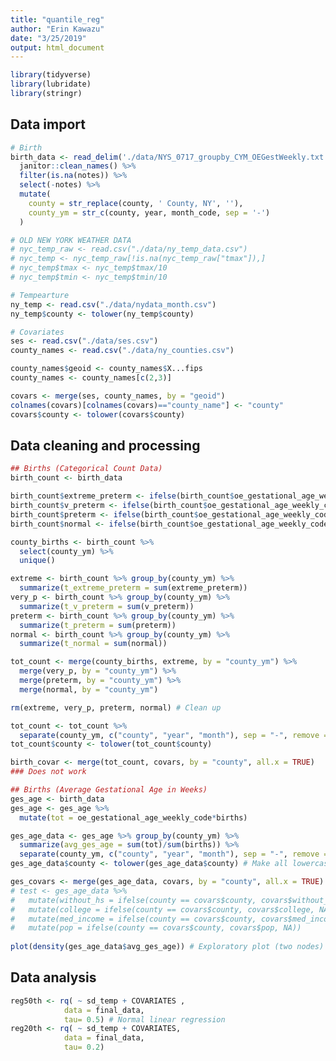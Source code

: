 ```yaml
---
title: "quantile_reg"
author: "Erin Kawazu"
date: "3/25/2019"
output: html_document
---
```


```r
library(tidyverse)
library(lubridate)
library(stringr)
```

## Data import

```r
# Birth
birth_data <- read_delim('./data/NYS_0717_groupby_CYM_OEGestWeekly.txt', delim = '\t') %>% 
  janitor::clean_names() %>%
  filter(is.na(notes)) %>%
  select(-notes) %>%
  mutate(
    county = str_replace(county, ' County, NY', ''),
    county_ym = str_c(county, year, month_code, sep = '-')
  )

# OLD NEW YORK WEATHER DATA
# nyc_temp_raw <- read.csv("./data/ny_temp_data.csv")
# nyc_temp <- nyc_temp_raw[!is.na(nyc_temp_raw["tmax"]),]
# nyc_temp$tmax <- nyc_temp$tmax/10
# nyc_temp$tmin <- nyc_temp$tmin/10

# Tempearture
ny_temp <- read.csv("./data/nydata_month.csv")
ny_temp$county <- tolower(ny_temp$county)

# Covariates
ses <- read.csv("./data/ses.csv")
county_names <- read.csv("./data/ny_counties.csv")

county_names$geoid <- county_names$X...fips
county_names <- county_names[c(2,3)]

covars <- merge(ses, county_names, by = "geoid")
colnames(covars)[colnames(covars)=="county_name"] <- "county"
covars$county <- tolower(covars$county)

```

## Data cleaning and processing

```r
## Births (Categorical Count Data)
birth_count <- birth_data

birth_count$extreme_preterm <- ifelse(birth_count$oe_gestational_age_weekly_code < 28, birth_count$births, 0)
birth_count$v_preterm <- ifelse(birth_count$oe_gestational_age_weekly_code < 32 & birth_count$oe_gestational_age_weekly_code > 28, birth_count$births, 0)
birth_count$preterm <- ifelse(birth_count$oe_gestational_age_weekly_code < 37 & birth_count$oe_gestational_age_weekly_code > 32, birth_count$births, 0)
birth_count$normal <- ifelse(birth_count$oe_gestational_age_weekly_code >= 37, birth_count$births, 0)

county_births <- birth_count %>% 
  select(county_ym) %>% 
  unique()

extreme <- birth_count %>% group_by(county_ym) %>%
  summarize(t_extreme_preterm = sum(extreme_preterm)) 
very_p <- birth_count %>% group_by(county_ym) %>%
  summarize(t_v_preterm = sum(v_preterm))
preterm <- birth_count %>% group_by(county_ym) %>%
  summarize(t_preterm = sum(preterm))
normal <- birth_count %>% group_by(county_ym) %>%
  summarize(t_normal = sum(normal))

tot_count <- merge(county_births, extreme, by = "county_ym") %>% 
  merge(very_p, by = "county_ym") %>% 
  merge(preterm, by = "county_ym") %>% 
  merge(normal, by = "county_ym")

rm(extreme, very_p, preterm, normal) # Clean up

tot_count <- tot_count %>%
  separate(county_ym, c("county", "year", "month"), sep = "-", remove = FALSE)
tot_count$county <- tolower(tot_count$county)

birth_covar <- merge(tot_count, covars, by = "county", all.x = TRUE)
### Does not work

## Births (Average Gestational Age in Weeks)
ges_age <- birth_data
ges_age <- ges_age %>% 
  mutate(tot = oe_gestational_age_weekly_code*births)

ges_age_data <- ges_age %>% group_by(county_ym) %>%
  summarize(avg_ges_age = sum(tot)/sum(births)) %>%
  separate(county_ym, c("county", "year", "month"), sep = "-", remove = FALSE) # Clean identifying variables
ges_age_data$county <- tolower(ges_age_data$county) # Make all lowercase

ges_covars <- merge(ges_age_data, covars, by = "county", all.x = TRUE)
# test <- ges_age_data %>% 
#   mutate(without_hs = ifelse(county == covars$county, covars$without_hs, NA)) %>% 
#   mutate(college = ifelse(county == covars$county, covars$college, NA)) %>% 
#   mutate(med_income = ifelse(county == covars$county, covars$med_income, NA)) %>% 
#   mutate(pop = ifelse(county == covars$county, covars$pop, NA))
  
plot(density(ges_age_data$avg_ges_age)) # Exploratory plot (two nodes)

```


## Data analysis

```r
reg50th <- rq( ~ sd_temp + COVARIATES , 
            data = final_data, 
            tau= 0.5) # Normal linear regression
reg20th <- rq( ~ sd_temp + COVARIATES, 
            data = final_data, 
            tau= 0.2) 



```

